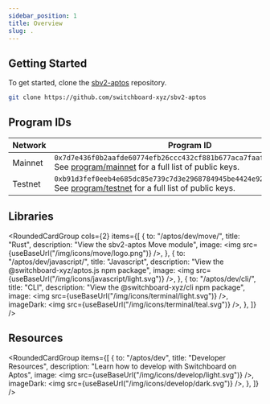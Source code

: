```yaml
---
sidebar_position: 1
title: Overview
slug: .
---
```



## Getting Started

To get started, clone the
[sbv2-aptos](https://github.com/switchboard-xyz/sbv2-aptos) repository.

```bash
git clone https://github.com/switchboard-xyz/sbv2-aptos
```

## Program IDs

| **Network** | **Program ID**                                                                                                                                           |
| ----------- | -------------------------------------------------------------------------------------------------------------------------------------------------------- |
| Mainnet     | `0x7d7e436f0b2aafde60774efb26ccc432cf881b677aca7faaf2a01879bd19fb8` <br />See [program/mainnet](solana/program/testnet) for a full list of public keys.  |
| Testnet     | `0xb91d3fef0eeb4e685dc85e739c7d3e2968784945be4424e92e2f86e2418bf271` <br />See [program/testnet](solana/program/testnet) for a full list of public keys. |

## Libraries

<RoundedCardGroup
  cols={2}
  items={[
    {
      to: "/aptos/dev/move/",
      title: "Rust",
      description: "View the sbv2-aptos Move module",
      image: <img src={useBaseUrl("/img/icons/move/logo.png")} />,
    },
    {
      to: "/aptos/dev/javascript/",
      title: "Javascript",
      description: "View the @switchboard-xyz/aptos.js npm package",
      image: <img src={useBaseUrl("/img/icons/javascript/light.svg")} />,
    },
    {
      to: "/aptos/dev/cli/",
      title: "CLI",
      description: "View the @switchboard-xyz/cli npm package",
      image: <img src={useBaseUrl("/img/icons/terminal/light.svg")} />,
      imageDark: <img src={useBaseUrl("/img/icons/terminal/teal.svg")} />,
    },
  ]}
/>

## Resources

<RoundedCardGroup
  items={[
    {
      to: "/aptos/dev",
      title: "Developer Resources",
      description: "Learn how to develop with Switchboard on Aptos",
      image: <img src={useBaseUrl("/img/icons/develop/light.svg")} />,
      imageDark: <img src={useBaseUrl("/img/icons/develop/dark.svg")} />,
    },
  ]}
/>
